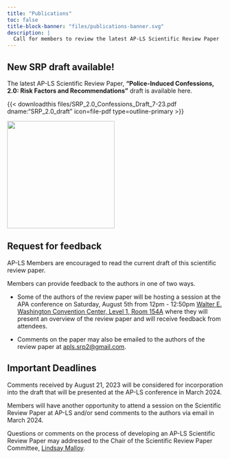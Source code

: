 ```yaml
---
title: "Publications"
toc: false
title-block-banner: "files/publications-banner.svg"
description: |
  Call for members to review the latest AP-LS Scientific Review Paper
---
```


::: simple-info
::: {.content-block .col-v-center}
## New SRP draft available!
:::
:::

::: grid
::: {.g-col-12 .g-col-md-6 .col-v-center}
The latest AP-LS Scientific Review Paper, **"Police-Induced Confessions, 2.0: Risk Factors and Recommendations"** draft is available here.

::: vspace
{{< downloadthis files/SRP_2.0_Confessions_Draft_7-23.pdf dname:"SRP_2.0_draft" icon=file-pdf type=outline-primary >}}
:::
:::

::: {.g-col-12 .g-col-md-6 .col-v-center}
![](files/SRP_confessions_2.0.png){fig-align="center" width="250"}
:::
:::

## Request for feedback

AP-LS Members are encouraged to read the current draft of this scientific review paper.

Members can provide feedback to the authors in one of two ways.

-   Some of the authors of the review paper will be hosting a session at the APA conference on Saturday, August 5th from 12pm - 12:50pm [Walter E. Washington Convention Center, Level 1, Room 154A](https://s3.amazonaws.com/amz.xcdsystem.com/roommapping/v4jvv78wzk82pjreimea6.jpg?room=989) where they will present an overview of the review paper and will receive feedback from attendees.

-   Comments on the paper may also be emailed to the authors of the review paper at [apls.srp2\@gmail.com](mailto:apls.srp2@gmail.com).

::: callout-warning
## Important Deadlines
Comments received by August 21, 2023 will be considered for incorporation into the draft that will be presented at the AP-LS conference in March 2024.

Members will have another opportunity to attend a session on the Scientific Review Paper at AP-LS and/or send comments to the authors via email in March 2024.

Questions or comments on the process of developing an AP-LS Scientific Review Paper may addressed to the Chair of the Scientific Review Paper Committee, [Lindsay Malloy](mailto:Lindsay.malloy@ontariotechu.ca%3E).
:::
